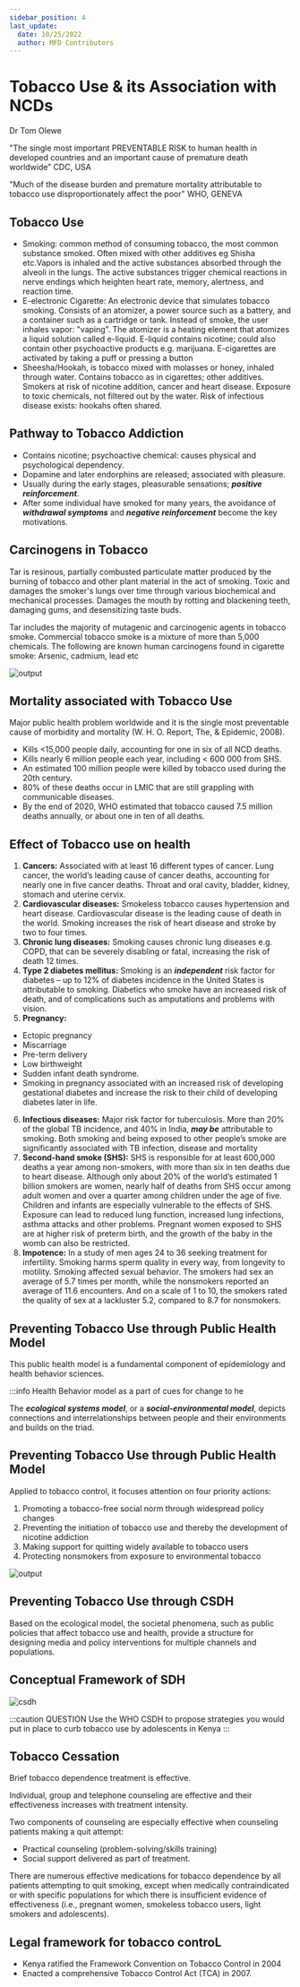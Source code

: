 ```yaml
---
sidebar_position: 4
last_update:
  date: 10/25/2022
  author: MFD Contributors
---
```


# Tobacco Use & its Association with NCDs

Dr Tom Olewe

"The single most important PREVENTABLE RISK to human health in developed
countries and an important cause of premature death worldwide” CDC, USA

"Much of the disease burden and premature mortality attributable to tobacco use
disproportionately affect the poor" WHO, GENEVA

## Tobacco Use

- Smoking: common method of consuming tobacco, the most common substance smoked.
  Often mixed with other additives eg Shisha etc.Vapors is inhaled and the active substances
  absorbed through the alveoli in the lungs. The active substances trigger chemical reactions in
  nerve endings which heighten heart rate, memory, alertness, and reaction time.
- E-electronic Cigarette: An electronic device that simulates tobacco smoking. Consists of an
  atomizer, a power source such as a battery, and a container such as a cartridge or tank. Instead
  of smoke, the user inhales vapor: "vaping”. The atomizer is a heating element that atomizes a
  liquid solution called e-liquid. E-liquid contains nicotine; could also contain other
  psychoactive products e.g. marijuana. E-cigarettes are activated by taking a puff or pressing a
  button
- Sheesha/Hookah, is tobacco mixed with molasses or honey, inhaled through water. Contains
  tobacco as in cigarettes; other additives. Smokers at risk of nicotine addition, cancer and heart
  disease. Exposure to toxic chemicals, not filtered out by the water. Risk of infectious disease
  exists: hookahs often shared.

## Pathway to Tobacco Addiction

- Contains nicotine; psychoactive chemical: causes physical and psychological dependency.
- Dopamine and later endorphins are released; associated with pleasure.
- Usually during the early stages, pleasurable sensations; **_positive reinforcement_**.
- After some individual have smoked for many years, the avoidance of **_withdrawal symptoms_**
  and **_negative reinforcement_** become the key motivations.

## Carcinogens in Tobacco

Tar is resinous, partially combusted particulate matter produced by the burning of tobacco
and other plant material in the act of smoking. Toxic and damages the smoker's lungs over time through various biochemical and mechanical processes. Damages the mouth by rotting and blackening teeth, damaging gums, and
desensitizing taste buds.

Tar includes the majority of mutagenic and carcinogenic agents in tobacco smoke. Commercial tobacco smoke is a mixture of more than 5,000 chemicals. The following are known human carcinogens found in cigarette smoke: Arsenic, cadmium, lead etc

<div style={{ display: 'flex', justifyContent: 'center' }}>
  <img src="https://i.imgur.com/Yqy4GS2.png" alt="output" />
</div>

## Mortality associated with Tobacco Use

Major public health problem worldwide and it is the single most preventable cause of
morbidity and mortality (W. H. O. Report, The, & Epidemic, 2008).

- Kills <15,000 people daily, accounting for one in six of all NCD deaths.
- Kills nearly 6 million people each year, including < 600 000 from SHS.
- An estimated 100 million people were killed by tobacco used during the 20th century.
- 80% of these deaths occur in LMIC that are still grappling with communicable diseases.
- By the end of 2020, WHO estimated that tobacco caused 7.5 million deaths annually, or about
  one in ten of all deaths.

## Effect of Tobacco use on health

1. **Cancers:** Associated with at least 16 different types of cancer. Lung cancer, the world’s
   leading cause of cancer deaths, accounting for nearly one in five cancer deaths. Throat and
   oral cavity, bladder, kidney, stomach and uterine cervix.
2. **Cardiovascular diseases:** Smokeless tobacco causes hypertension and heart
   disease. Cardiovascular disease is the leading cause of death in the world. Smoking increases
   the risk of heart disease and stroke by two to four times.
3. **Chronic lung diseases:** Smoking causes chronic lung diseases e.g. COPD, that can be
   severely disabling or fatal, increasing the risk of death 12 times.
4. **Type 2 diabetes mellitus:** Smoking is an **_independent_** risk factor for diabetes – up to
   12% of diabetes incidence in the United States is attributable to smoking. Diabetics who
   smoke have an increased risk of death, and of complications such as amputations and
   problems with vision.
5. **Pregnancy:**

- Ectopic pregnancy
- Miscarriage
- Pre-term delivery
- Low birthweight
- Sudden infant death syndrome.
- Smoking in pregnancy associated with an increased risk of developing gestational
  diabetes and increase the risk to their child of developing diabetes later in life.

6. **Infectious diseases:** Major risk factor for tuberculosis. More than 20% of the global
   TB incidence, and 40% in India, **_may be_** attributable to smoking. Both smoking and being
   exposed to other people’s smoke are significantly associated with TB infection, disease and
   mortality
7. **Second-hand smoke (SHS):** SHS is responsible for at least 600,000 deaths a year
   among non-smokers, with more than six in ten deaths due to heart disease. Although only
   about 20% of the world’s estimated 1 billion smokers are women, nearly half of deaths from
   SHS occur among adult women and over a quarter among children under the age of five.
   Children and infants are especially vulnerable to the effects of SHS. Exposure can lead to
   reduced lung function, increased lung infections, asthma attacks and other problems. Pregnant
   women exposed to SHS are at higher risk of preterm birth, and the growth of the baby in the
   womb can also be restricted.
8. **Impotence:** In a study of men ages 24 to 36 seeking treatment for infertility. Smoking
   harms sperm quality in every way, from longevity to motility. Smoking affected sexual
   behavior. The smokers had sex an average of 5.7 times per month, while the nonsmokers
   reported an average of 11.6 encounters. And on a scale of 1 to 10, the smokers rated the
   quality of sex at a lackluster 5.2, compared to 8.7 for nonsmokers.

## Preventing Tobacco Use through Public Health Model

This public health model is a fundamental component of epidemiology and health behavior
sciences.

:::info
Health Behavior model as a part of cues for change to he

The **_ecological systems model_**, or a **_social-environmental model_**, depicts
connections and interrelationships between people and their environments and builds on the triad.

## Preventing Tobacco Use through Public Health Model

Applied to tobacco control, it focuses attention on four priority actions:

1. Promoting a tobacco-free social norm through widespread policy changes
2. Preventing the initiation of tobacco use and thereby the development of nicotine addiction
3. Making support for quitting widely available to tobacco users
4. Protecting nonsmokers from exposure to environmental tobacco

<div style={{ display: 'flex', justifyContent: 'center' }}>
  <img src="https://i.imgur.com/TyYEdpp.png" alt="output" />
</div>

## Preventing Tobacco Use through CSDH

Based on the ecological model, the societal phenomena, such as public policies that affect
tobacco use and health, provide a structure for designing media and policy interventions for
multiple channels and populations.

## Conceptual Framework of SDH

<div style={{ display: 'flex', justifyContent: 'center' }}>
  <img src="https://i.imgur.com/7uzejy5.png" alt="csdh" />
</div>

:::caution QUESTION
Use the WHO CSDH to propose strategies you would put in place to curb tobacco use by adolescents in Kenya
:::

## Tobacco Cessation

Brief tobacco dependence treatment is effective.

Individual, group and telephone counseling are effective and their effectiveness increases
with treatment intensity.

Two components of counseling are especially effective when counseling patients making a
quit attempt:

- Practical counseling (problem-solving/skills training)
- Social support delivered as part of treatment.

There are numerous effective medications for tobacco dependence by all patients attempting
to quit smoking, except when medically contraindicated or with specific populations for
which there is insufficient evidence of effectiveness (i.e., pregnant women, smokeless tobacco
users, light smokers and adolescents).

## Legal framework for tobacco controL

- Kenya ratified the Framework Convention on Tobacco Control in 2004
- Enacted a comprehensive Tobacco Control Act (TCA) in 2007.
